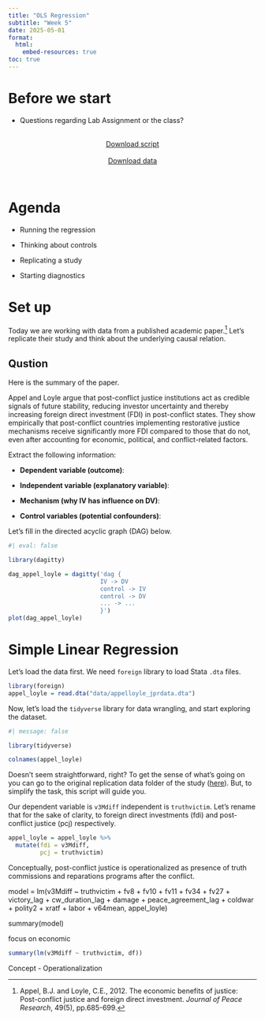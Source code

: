 ```yaml
---
title: "OLS Regression"
subtitle: "Week 5"
date: 2025-05-01
format: 
  html:
    embed-resources: true
toc: true
---
```


# Before we start

-   Questions regarding Lab Assignment or the class?

<br><center>
<a href="https://artur-baranov.github.io/nu-ps312-ds/scripts/ps312-d_05.qmd" class="btn btn-primary" role="button" download="ps312-d_05.qmd" style="width:200px" target="_blank">Download script</a>
</center>
<br>
<center>
<a href="https://artur-baranov.github.io/nu-ps312-ds/data/appelloyle_jprdata.dta" class="btn btn-primary" role="button" download="appelloyle_jprdata.dta" style="width:200px" target="_blank">Download data</a>
</center><br>


# Agenda

-   Running the regression

-   Thinking about controls

-   Replicating a study

-   Starting diagnostics

# Set up

Today we are working with data from a published academic paper.[^1] Let's replicate their study and think about the underlying causal relation. 

[^1]: Appel, B.J. and Loyle, C.E., 2012. The economic benefits of justice: Post-conflict justice and foreign direct investment. *Journal of Peace Research*, 49(5), pp.685-699.

::: {.callout-note icon="false"}
## Qustion

Here is the summary of the paper. 

Appel and Loyle argue that post-conflict justice institutions act as credible signals of future stability, reducing investor uncertainty and thereby increasing foreign direct investment (FDI) in post-conflict states. They show empirically that post-conflict countries implementing restorative justice mechanisms receive significantly more FDI compared to those that do not, even after accounting for economic, political, and conflict-related factors.

Extract the following information:

-   **Dependent variable (outcome)**:

-   **Independent variable (explanatory variable)**:

-   **Mechanism (why IV has influence on DV)**: 

-   **Control variables (potential confounders)**: 

:::

Let's fill in the directed acyclic graph (DAG) below.

```r
#| eval: false

library(dagitty)

dag_appel_loyle = dagitty('dag {
                          IV -> DV
                          control -> IV
                          control -> DV
                          ... -> ...
                          }')
plot(dag_appel_loyle)
```

# Simple Linear Regression

Let's load the data first. We need `foreign` library to load Stata `.dta` files.

```r
library(foreign)
appel_loyle = read.dta("data/appelloyle_jprdata.dta")
```

Now, let's load the `tidyverse` library for data wrangling, and start exploring the dataset.

```r
#| message: false

library(tidyverse)

colnames(appel_loyle)
```

Doesn't seem straightforward, right? To get the sense of what's going on you can go to the original replication data folder of the study ([here](https://www.prio.org/journals/jpr/replicationdata)). But, to simplify the task, this script will guide you.

Our dependent variable is `v3Mdiff` independent is `truthvictim`. Let's rename that for the sake of clarity, to foreign direct investments (fdi) and post-conflict justice (pcj) respectively.

```r
appel_loyle = appel_loyle %>%
  mutate(fdi = v3Mdiff,
         pcj = truthvictim)
```

Conceptually, post-conflict justice is operationalized as presence of truth commissions and reparations programs after the conflict.


model = lm(v3Mdiff ~ truthvictim + fv8 + fv10 + fv11 + fv34 + fv27 + victory_lag + cw_duration_lag + damage + peace_agreement_lag + coldwar + polity2 + xratf + labor + v64mean, appel_loyle)

summary(model)






focus on economic 




```r
summary(lm(v3Mdiff ~ truthvictim, df))
```



Concept - Operationalization